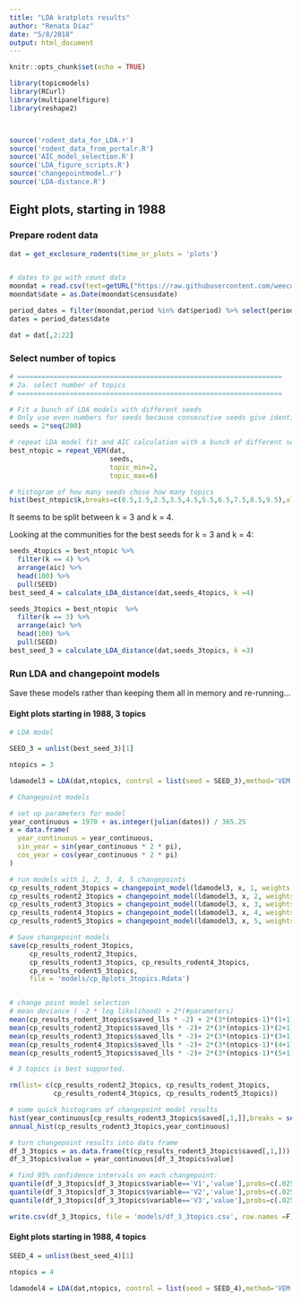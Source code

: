 ```yaml
---
title: "LDA kratplots results"
author: "Renata Diaz"
date: "5/8/2018"
output: html_document
---
```


```r
knitr::opts_chunk$set(echo = TRUE)

library(topicmodels)
library(RCurl)
library(multipanelfigure)
library(reshape2)



source('rodent_data_for_LDA.r')
source('rodent_data_from_portalr.R')
source('AIC_model_selection.R')
source('LDA_figure_scripts.R')
source('changepointmodel.r')
source('LDA-distance.R')

```

## Eight plots, starting in 1988

### Prepare rodent data

```r

dat = get_exclosure_rodents(time_or_plots = 'plots')


# dates to go with count data
moondat = read.csv(text=getURL("https://raw.githubusercontent.com/weecology/PortalData/master/Rodents/moon_dates.csv"),stringsAsFactors = F)
moondat$date = as.Date(moondat$censusdate)

period_dates = filter(moondat,period %in% dat$period) %>% select(period,date)
dates = period_dates$date

dat = dat[,2:22]

```

### Select number of topics
```r
# ==================================================================
# 2a. select number of topics
# ==================================================================

# Fit a bunch of LDA models with different seeds
# Only use even numbers for seeds because consecutive seeds give identical results
seeds = 2*seq(200)

# repeat LDA model fit and AIC calculation with a bunch of different seeds to test robustness of the analysis
best_ntopic = repeat_VEM(dat,
                         seeds,
                         topic_min=2,
                         topic_max=6)

# histogram of how many seeds chose how many topics
hist(best_ntopic$k,breaks=c(0.5,1.5,2.5,3.5,4.5,5.5,6.5,7.5,8.5,9.5),xlab='best # of topics', main='')

```

It seems to be split between k = 3 and k = 4. 

Looking at the communities for the best seeds for k = 3 and k = 4: 


```r

seeds_4topics = best_ntopic %>% 
  filter(k == 4) %>% 
  arrange(aic) %>% 
  head(100) %>% 
  pull(SEED)
best_seed_4 = calculate_LDA_distance(dat,seeds_4topics, k =4)

seeds_3topics = best_ntopic  %>% 
  filter(k == 3) %>% 
  arrange(aic) %>% 
  head(100) %>% 
  pull(SEED)
best_seed_3 = calculate_LDA_distance(dat,seeds_3topics, k =3)

```

### Run LDA and changepoint models

Save these models rather than keeping them all in memory and re-running...

#### Eight plots starting in 1988, 3 topics
```r

# LDA model

SEED_3 = unlist(best_seed_3)[1]

ntopics = 3

ldamodel3 = LDA(dat,ntopics, control = list(seed = SEED_3),method='VEM')

# Changepoint models

# set up parameters for model
year_continuous = 1970 + as.integer(julian(dates)) / 365.25
x = data.frame(
  year_continuous = year_continuous,
  sin_year = sin(year_continuous * 2 * pi),
  cos_year = cos(year_continuous * 2 * pi)
)

# run models with 1, 2, 3, 4, 5 changepoints
cp_results_rodent_3topics = changepoint_model(ldamodel3, x, 1, weights = rep(1,length(year_continuous)))
cp_results_rodent2_3topics = changepoint_model(ldamodel3, x, 2, weights = rep(1,length(year_continuous)))
cp_results_rodent3_3topics = changepoint_model(ldamodel3, x, 3, weights = rep(1,length(year_continuous)))
cp_results_rodent4_3topics = changepoint_model(ldamodel3, x, 4, weights = rep(1,length(year_continuous)))
cp_results_rodent5_3topics = changepoint_model(ldamodel3, x, 5, weights = rep(1,length(year_continuous)))

# Save changepoint models
save(cp_results_rodent_3topics,
     cp_results_rodent2_3topics, 
     cp_results_rodent3_3topics, cp_results_rodent4_3topics, 
     cp_results_rodent5_3topics, 
     file = 'models/cp_8plots_3topics.Rdata')


# change point model selection
# mean deviance ( -2 * log likelihood) + 2*(#parameters)
mean(cp_results_rodent_3topics$saved_lls * -2) + 2*(3*(ntopics-1)*(1+1)+(1))
mean(cp_results_rodent2_3topics$saved_lls * -2)+ 2*(3*(ntopics-1)*(2+1)+(2))
mean(cp_results_rodent3_3topics$saved_lls * -2)+ 2*(3*(ntopics-1)*(3+1)+(3))
mean(cp_results_rodent4_3topics$saved_lls * -2)+ 2*(3*(ntopics-1)*(4+1)+(4))
mean(cp_results_rodent5_3topics$saved_lls * -2)+ 2*(3*(ntopics-1)*(5+1)+(5))

# 3 topics is best supported.

rm(list= c(cp_results_rodent2_3topics, cp_results_rodent_3topics,
           cp_results_rodent4_3topics, cp_results_rodent5_3topics))

# some quick histograms of changepoint model results
hist(year_continuous[cp_results_rodent3_3topics$saved[,1,]],breaks = seq(1988,2016,.25),xlab='',main='Changepoint Estimate')
annual_hist(cp_results_rodent3_3topics,year_continuous)

# turn changepoint results into data frame
df_3_3topics = as.data.frame(t(cp_results_rodent3_3topics$saved[,1,])) %>% melt()
df_3_3topics$value = year_continuous[df_3_3topics$value]

# find 95% confidence intervals on each changepoint:
quantile(df_3_3topics[df_3_3topics$variable=='V1','value'],probs=c(.025,.975)) %>% date_decimal() %>% format('%d-%m-%Y')
quantile(df_3_3topics[df_3_3topics$variable=='V2','value'],probs=c(.025,.975)) %>% date_decimal() %>% format('%d-%m-%Y')
quantile(df_3_3topics[df_3_3topics$variable=='V3','value'],probs=c(.025,.975)) %>% date_decimal() %>% format('%d-%m-%Y')

write.csv(df_3_3topics, file = 'models/df_3_3topics.csv', row.names =F)

```

#### Eight plots starting in 1988, 4 topics
```r
SEED_4 = unlist(best_seed_4)[1]

ntopics = 4

ldamodel4 = LDA(dat,ntopics, control = list(seed = SEED_4),method='VEM')

```
